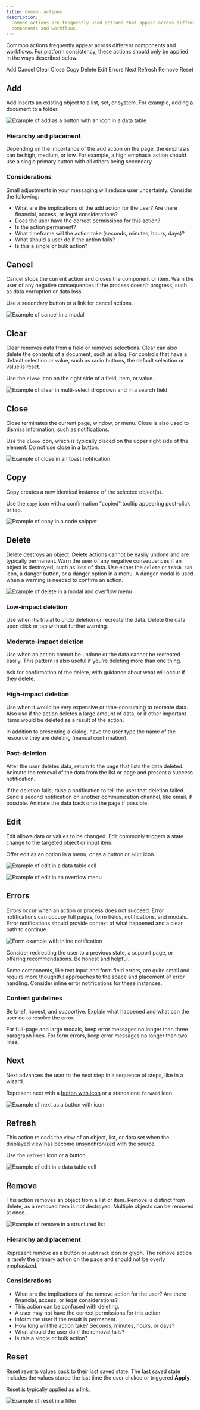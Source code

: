 ```yaml
---
title: Common actions
description:
  Common actions are frequently used actions that appear across different
  components and workflows.
---
```


<PageDescription>

Common actions frequently appear across different components and workflows. For
platform consistency, these actions should only be applied in the ways described
below.

</PageDescription>

<AnchorLinks>

<AnchorLink>Add</AnchorLink>
<AnchorLink>Cancel</AnchorLink>
<AnchorLink>Clear</AnchorLink>
<AnchorLink>Close</AnchorLink>
<AnchorLink>Copy</AnchorLink>
<AnchorLink>Delete</AnchorLink>
<AnchorLink>Edit</AnchorLink>
<AnchorLink>Errors</AnchorLink>
<AnchorLink>Next</AnchorLink>
<AnchorLink>Refresh</AnchorLink>
<AnchorLink>Remove</AnchorLink>
<AnchorLink>Reset</AnchorLink>

</AnchorLinks>

## Add

Add inserts an existing object to a list, set, or system. For example, adding a
document to a folder.

<Row>
<Column colLg={8}>

![Example of add as a button with an icon in a data table](images/common-action-7.png)

</Column>
</Row>

### Hierarchy and placement

Depending on the importance of the add action on the page, the emphasis can be
high, medium, or low. For example, a high emphasis action should use a single
primary button with all others being secondary.

### Considerations

Small adjustments in your messaging will reduce user uncertainty. Consider the
following:

- What are the implications of the add action for the user? Are there financial,
  access, or legal considerations?
- Does the user have the correct permissions for this action?
- Is the action permanent?
- What timeframe will the action take (seconds, minutes, hours, days)?
- What should a user do if the action fails?
- Is this a single or bulk action?

## Cancel

Cancel stops the current action and closes the component or item. Warn the user
of any negative consequences if the process doesn’t progress, such as data
corruption or data loss.

Use a secondary button or a link for cancel actions.

<Row>
<Column colLg={8}>

![Example of cancel in a modal](images/common-action-1.png)

</Column>
</Row>

## Clear

Clear removes data from a field or removes selections. Clear can also delete the
contents of a document, such as a log. For controls that have a default
selection or value, such as radio buttons, the default selection or value is
reset.

Use the `close` icon on the right side of a field, item, or value.

<Row>
<Column colLg={8}>

![Example of clear in multi-select dropdown and in a search field](images/common-action-2.png)

</Column>
</Row>

## Close

Close terminates the current page, window, or menu. Close is also used to
dismiss information, such as notifications.

Use the `close` icon, which is typically placed on the upper right side of the
element. Do not use close in a button.

<Row>
<Column colLg={8}>

![Example of close in an toast notification](images/common-action-3.png)

</Column>
</Row>

## Copy

Copy creates a new identical instance of the selected object(s).

Use the `copy` icon with a confirmation "copied" tooltip appearing post-click or
tap.

<Row>
<Column colLg={8}>

![Example of copy in a code snippet](images/common-action-8.png)

</Column>
</Row>

## Delete

Delete destroys an object. Delete actions cannot be easily undone and are
typically permanent. Warn the user of any negative consequences if an object is
destroyed, such as loss of data. Use either the `delete` or `trash can` icon, a
danger button, or a danger option in a menu. A danger modal is used when a
warning is needed to confirm an action.

<Row>
<Column colLg={8}>

![Example of delete in a modal and overflow menu](images/common-action-4.png)

</Column>
</Row>

### Low-impact deletion

Use when it’s trivial to undo deletion or recreate the data. Delete the data
upon click or tap without further warning.

### Moderate-impact deletion

Use when an action cannot be undone or the data cannot be recreated easily. This
pattern is also useful if you’re deleting more than one thing.

Ask for confirmation of the delete, with guidance about what will occur if they
delete.

### High-impact deletion

Use when it would be very expensive or time-consuming to recreate data. Also use
if the action deletes a large amount of data, or if other important items would
be deleted as a result of the action.

In addition to presenting a dialog, have the user type the name of the resource
they are deleting (manual confirmation).

### Post-deletion

After the user deletes data, return to the page that lists the data deleted.
Animate the removal of the data from the list or page and present a success
notification.

If the deletion fails, raise a notification to tell the user that deletion
failed. Send a second notification on another communication channel, like email,
if possible. Animate the data back onto the page if possible.

## Edit

Edit allows data or values to be changed. Edit commonly triggers a state change
to the targeted object or input item.

Offer edit as an option in a menu, or as a button or `edit` icon.

<Row>
<Column colLg={8}>

![Example of edit in a data table cell](images/common-action-9.png)

</Column>
</Row>

<Row>
<Column colLg={8}>

![Example of edit in an overflow menu](images/common-action-10.png)

</Column>
</Row>

## Errors

Errors occur when an action or process does not succeed. Error notifications can
occupy full pages, form fields, notifications, and modals. Error notifications
should provide context of what happened and a clear path to continue.

<Row>
<Column colLg={8}>

![Form example with inline notification](images/notification-usage-3.png)

</Column>
</Row>

Consider redirecting the user to a previous state, a support page, or offering
recommendations. Be honest and helpful.

Some components, like text input and form field errors, are quite small and
require more thoughtful approaches to the space and placement of error handling.
Consider inline error notifications for these instances.

### Content guidelines

Be brief, honest, and supportive. Explain what happened and what can the user do
to resolve the error.

For full-page and large modals, keep error messages no longer than three
paragraph lines. For form errors, keep error messages no longer than two lines.

## Next

Next advances the user to the next step in a sequence of steps, like in a
wizard.

Represent next with a [button with icon](/components/button/usage) or a
standalone `forward` icon.

<Row>
<Column colLg={8}>

![Example of next as a button with icon](images/common-action-11.png)

</Column>
</Row>

## Refresh

This action reloads the view of an object, list, or data set when the displayed
view has become unsynchronized with the source.

Use the `refresh` icon or a button.

<Row>
<Column colLg={8}>

![Example of edit in a data table cell](images/common-action-12.png)

</Column>
</Row>

## Remove

This action removes an object from a list or item. Remove is distinct from
delete, as a removed item is not destroyed. Multiple objects can be removed at
once.

<Row>
<Column colLg={8}>

![Example of remove in a structured list](images/common-action-5.png)

</Column>
</Row>

### Hierarchy and placement

Represent remove as a button or `subtract` icon or glyph. The remove action is
rarely the primary action on the page and should not be overly emphasized.

### Considerations

- What are the implications of the remove action for the user? Are there
  financial, access, or legal considerations?
- This action can be confused with deleting.
- A user may not have the correct permissions for this action.
- Inform the user if the result is permanent.
- How long will the action take? Seconds, minutes, hours, or days?
- What should the user do if the removal fails?
- Is this a single or bulk action?

## Reset

Reset reverts values back to their last saved state. The last saved state
includes the values stored the last time the user clicked or triggered
**Apply**.

<Row>
<Column colLg={8}>

Reset is typically applied as a link.

![Example of reset in a filter](images/common-action-6.png)

</Column>
</Row>
